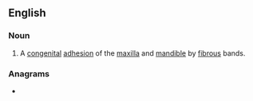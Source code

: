 ==English==

===Noun===
{{en-noun|-}}

# {{lb|en|pathology}} A [[congenital]] [[adhesion]] of the [[maxilla]] and [[mandible]] by [[fibrous]] bands.

===Anagrams===
* {{anagrams|en|a=aaghinnsty|as anything}}